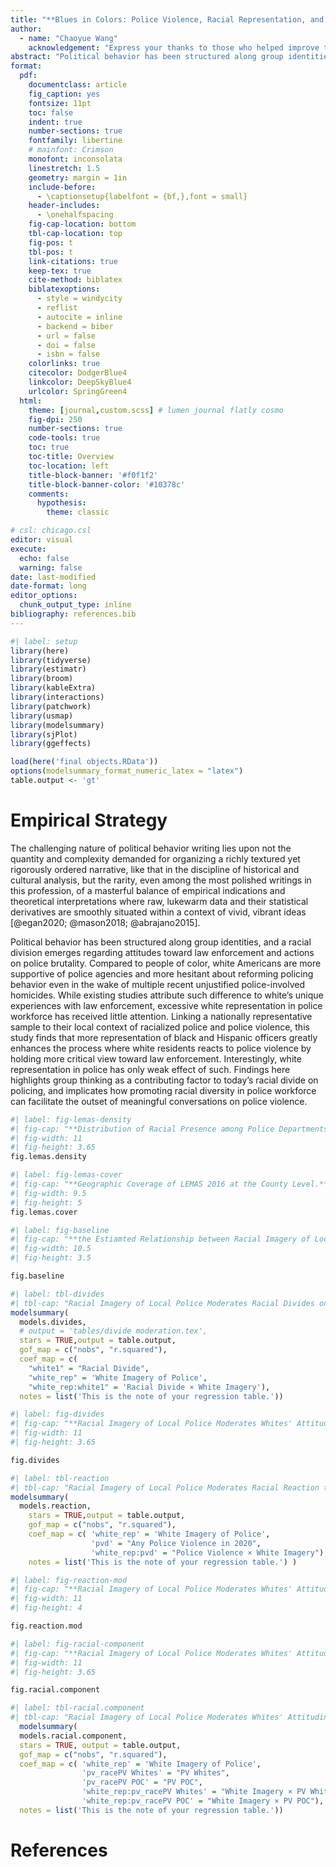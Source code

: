 ```yaml
---
title: "**Blues in Colors: Police Violence, Racial Representation, and White Attitude Change**"
author: 
  - name: "Chaoyue Wang"
    acknowledgement: "Express your thanks to those who helped improve this research along the way."
abstract: "Political behavior has been structured along group identities, and a racial division emerges regarding attitudes toward law enforcement and actions on police brutality. Compared to people of color, white Americans are more supportive of police agencies and more hesitant about reforming policing behavior even in the wake of multiple recent unjustified police-involved homicides. While existing studies attribute such difference to white's unique experiences with law enforcement, excessive white representation in police workforces has received little attention. Linking a nationally representative sample to their local context of racialized police and police violence, this study finds that more representation of black and Hispanic officers greatly enhances the process where white residents reacts to police violence by holding more critical view toward law enforcement. Interestingly, white representation in police has only weak effect of such. Findings here highlights group thinking as a contributing factor to today's racial divide on policing, and implicates how promoting racial diversity in police workforce can facilitate the outset of meaningful conversations on police violence."
format: 
  pdf:
    documentclass: article
    fig_caption: yes
    fontsize: 11pt
    toc: false
    indent: true
    number-sections: true
    fontfamily: libertine
    # mainfont: Crimson
    monofont: inconsolata
    linestretch: 1.5
    geometry: margin = 1in
    include-before:
      - \captionsetup{labelfont = {bf,},font = small} 
    header-includes: 
      - \onehalfspacing 
    fig-cap-location: bottom
    tbl-cap-location: top
    fig-pos: t
    tbl-pos: t
    link-citations: true
    keep-tex: true
    cite-method: biblatex
    biblatexoptions: 
      - style = windycity
      - reflist
      - autocite = inline
      - backend = biber
      - url = false
      - doi = false
      - isbn = false
    colorlinks: true
    citecolor: DodgerBlue4
    linkcolor: DeepSkyBlue4
    urlcolor: SpringGreen4
  html:
    theme: [journal,custom.scss] # lumen journal flatly cosmo
    fig-dpi: 250
    number-sections: true
    code-tools: true
    toc: true
    toc-title: Overview
    toc-location: left
    title-block-banner: '#f0f1f2'
    title-block-banner-color: '#10378c'
    comments:
      hypothesis:
        theme: classic

# csl: chicago.csl
editor: visual
execute:
  echo: false
  warning: false
date: last-modified
date-format: long
editor_options: 
  chunk_output_type: inline
bibliography: references.bib
---
```


```r
#| label: setup
library(here)
library(tidyverse)
library(estimatr)
library(broom)
library(kableExtra)
library(interactions)
library(patchwork)
library(usmap)
library(modelsummary)
library(sjPlot)
library(ggeffects)

load(here('final objects.RData'))
options(modelsummary_format_numeric_latex = "latex")
table.output <- 'gt'
```

# Empirical Strategy

The challenging nature of political behavior writing lies upon not the quantity and complexity demanded for organizing a richly textured yet rigorously ordered narrative, like that in the discipline of historical and cultural analysis, but the rarity, even among the most polished writings in this profession, of a masterful balance of empirical indications and theoretical interpretations where raw, lukewarm data and their statistical derivatives are smoothly situated within a context of vivid, vibrant ideas [@egan2020; @mason2018; @abrajano2015].

Political behavior has been structured along group identities, and a racial division emerges regarding attitudes toward law enforcement and actions on police brutality. Compared to people of color, white Americans are more supportive of police agencies and more hesitant about reforming policing behavior even in the wake of multiple recent unjustified police-involved homicides. While existing studies attribute such difference to white's unique experiences with law enforcement, excessive white representation in police workforce has received little attention. Linking a nationally representative sample to their local context of racialized police and police violence, this study finds that more representation of black and Hispanic officers greatly enhances the process where white residents reacts to police violence by holding more critical view toward law enforcement. Interestingly, white representation in police has only weak effect of such. Findings here highlights group thinking as a contributing factor to today's racial divide on policing, and implicates how promoting racial diversity in police workforce can facilitate the outset of meaningful conversations on police violence.

```r
#| label: fig-lemas-density
#| fig-cap: "**Distribution of Racial Presence among Police Departments Surveyed in LEMAS 2016.** On the horizontal axis, a positive value indicates that the corresponding racial group is excessively represented in local police departments, and a negative value the otherwise."
#| fig-width: 11
#| fig-height: 3.65
fig.lemas.density
```

```r
#| label: fig-lemas-cover
#| fig-cap: "**Geographic Coverage of LEMAS 2016 at the County Level.** Counties are colored blue where at least one police department within its jurisdiction is surveyed in LEMAS 2016."
#| fig-width: 9.5
#| fig-height: 5
fig.lemas.cover
```

```r
#| label: fig-baseline
#| fig-cap: "**the Estiamted Relationship between Racial Imagery of Local Police and White Attitudes on Policing.** Linear predicted values of outcome attitudes are based upon the previous interactional OLS model."
#| fig-width: 10.5
#| fig-height: 3.5

fig.baseline
```

```r
#| label: tbl-divides
#| tbl-cap: "Racial Imagery of Local Police Moderates Racial Divides on Police Violence."
modelsummary(
  models.divides,
  # output = 'tables/divide moderation.tex',
  stars = TRUE,output = table.output,
  gof_map = c("nobs", "r.squared"), 
  coef_map = c(
    "white1" = "Racial Divide",
    "white_rep" = 'White Imagery of Police',
    "white_rep:white1" = 'Racial Divide × White Imagery'),
  notes = list('This is the note of your regression table.')) 
```

```r
#| label: fig-divides
#| fig-cap: "**Racial Imagery of Local Police Moderates Whites' Attitudinal Response to Police Violence.** Linear predicted values of outcome attitudes are based upon the previous interactional OLS model."
#| fig-width: 11
#| fig-height: 3.65

fig.divides
```

```r
#| label: tbl-reaction
#| tbl-cap: "Racial Imagery of Local Police Moderates Racial Reaction to Police Violence."
modelsummary(
  models.reaction,
    stars = TRUE,output = table.output,
    gof_map = c("nobs", "r.squared"),
    coef_map = c( 'white_rep' = 'White Imagery of Police',
                  'pvd' = "Any Police Violence in 2020",
                  'white_rep:pvd' = "Police Violence × White Imagery"),
    notes = list('This is the note of your regression table.') ) 
```

```r
#| label: fig-reaction-mod
#| fig-cap: "**Racial Imagery of Local Police Moderates Whites' Attitudinal Response to Police Violence.** Linear predicted values of outcome attitudes are based upon the previous interactional OLS model."
#| fig-width: 11
#| fig-height: 4

fig.reaction.mod
```

```r
#| label: fig-racial-component
#| fig-cap: "**Racial Imagery of Local Police Moderates Whites' Attitudinal Response to Police Violence.** Linear predicted values of outcome attitudes are based upon the previous interactional OLS model."
#| fig-width: 11
#| fig-height: 3.65

fig.racial.component
```

```r
#| label: tbl-racial.component
#| tbl-cap: "Racial Imagery of Local Police Moderates Whites' Attitudinal Response to Police Violence."
  modelsummary(
  models.racial.component,
  stars = TRUE, output = table.output,
  gof_map = c("nobs", "r.squared"),　
  coef_map = c( 'white_rep' = 'White Imagery of Police',
                'pv_racePV Whites' = "PV Whites",
                'pv_racePV POC' = "PV POC",
                'white_rep:pv_racePV Whites' = "White Imagery × PV Whites",
                'white_rep:pv_racePV POC' = "White Imagery × PV POC"),
  notes = list('This is the note of your regression table.'))
```

# References
